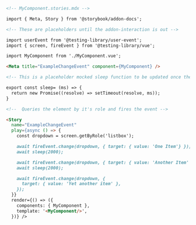 ```md
<!-- MyComponent.stories.mdx -->

import { Meta, Story } from '@storybook/addon-docs';

<!-- These are placeholders until the addon-interaction is out -->

import userEvent from '@testing-library/user-event';
import { screen, fireEvent } from '@testing-library/vue';

import MyComponent from './MyComponent.vue';

<Meta title="ExampleChangeEvent" component={MyComponent} />

<!-- This is a placeholder mocked sleep function to be updated once the addon-interactions is out. -->

export const sleep= (ms) => {
  return new Promise((resolve) => setTimeout(resolve, ms));
}

<!--  Queries the element by it's role and fires the event -->

<Story 
  name="ExampleChangeEvent"
  play={async () => {
    const dropdown = screen.getByRole('listbox');

    await fireEvent.change(dropdown, { target: { value: 'One Item'} });
    await sleep(2000);

    await fireEvent.change(dropdown, { target: { value: 'Another Item' } });
    await sleep(2000);

    await fireEvent.change(dropdown, {
      target: { value: 'Yet another item' },
    });
  }}
  render={() => ({
    components: { MyComponent },
    template: '<MyComponent/>',
  })} />
```